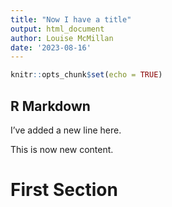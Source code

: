 ---
title: "Now I have a title"
output: html_document
author: Louise McMillan
date: '2023-08-16'
---

```{r setup, include=FALSE}
knitr::opts_chunk$set(echo = TRUE)
```

## R Markdown

I've added a new line here.

This is now new content.

# First Section

